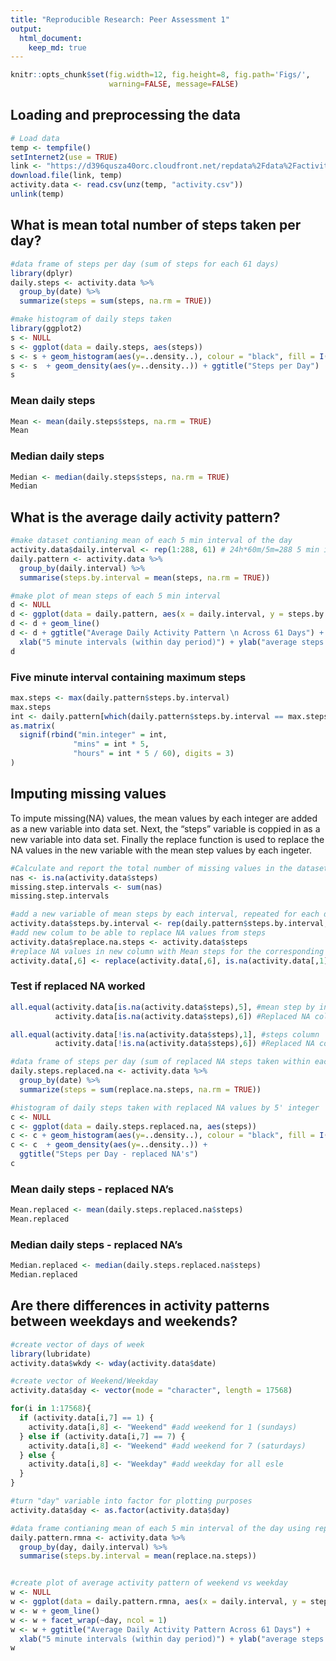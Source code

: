 ```yaml
---
title: "Reproducible Research: Peer Assessment 1"
output: 
  html_document:
    keep_md: true
---
```

```r
knitr::opts_chunk$set(fig.width=12, fig.height=8, fig.path='Figs/',
                      warning=FALSE, message=FALSE)
```

## Loading and preprocessing the data
```r
# Load data
temp <- tempfile()
setInternet2(use = TRUE)
link <- "https://d396qusza40orc.cloudfront.net/repdata%2Fdata%2Factivity.zip"
download.file(link, temp)
activity.data <- read.csv(unz(temp, "activity.csv"))
unlink(temp)
```


## What is mean total number of steps taken per day?
```r
#data frame of steps per day (sum of steps for each 61 days)
library(dplyr)
daily.steps <- activity.data %>%
  group_by(date) %>%
  summarize(steps = sum(steps, na.rm = TRUE))

#make histogram of daily steps taken
library(ggplot2)
s <- NULL
s <- ggplot(data = daily.steps, aes(steps))
s <- s + geom_histogram(aes(y=..density..), colour = "black", fill = I('#FFF999'))
s <- s  + geom_density(aes(y=..density..)) + ggtitle("Steps per Day")
s
```

### Mean daily steps 
```r
Mean <- mean(daily.steps$steps, na.rm = TRUE)
Mean
```

### Median daily steps
```r
Median <- median(daily.steps$steps, na.rm = TRUE)
Median
```


## What is the average daily activity pattern?
```r
#make dataset contianing mean of each 5 min interval of the day
activity.data$daily.interval <- rep(1:288, 61) # 24h*60m/5m=288 5 min intervals in day
daily.pattern <- activity.data %>%
  group_by(daily.interval) %>%
  summarise(steps.by.interval = mean(steps, na.rm = TRUE))

#make plot of mean steps of each 5 min interval
d <- NULL
d <- ggplot(data = daily.pattern, aes(x = daily.interval, y = steps.by.interval))
d <- d + geom_line()
d <- d + ggtitle("Average Daily Activity Pattern \n Across 61 Days") + 
  xlab("5 minute intervals (within day period)") + ylab("average steps per interval")
d
```

### Five minute interval containing maximum steps
```r
max.steps <- max(daily.pattern$steps.by.interval)
max.steps
int <- daily.pattern[which(daily.pattern$steps.by.interval == max.steps), 1]
as.matrix(
  signif(rbind("min.integer" = int, 
              "mins" = int * 5, 
              "hours" = int * 5 / 60), digits = 3)
)
```

## Imputing missing values
To impute missing(NA) values, the mean values by each integer are added as a new variable into data set. Next, the "steps" variable is coppied in as a new variable into data set. Finally the replace function is used to replace the NA values in the new variable with the mean step values by each ingeter.
```r
#Calculate and report the total number of missing values in the dataset
nas <- is.na(activity.data$steps)
missing.step.intervals <- sum(nas)
missing.step.intervals

#add a new variable of mean steps by each interval, repeated for each day
activity.data$steps.by.interval <- rep(daily.pattern$steps.by.interval, 61)
#add new colum to be able to replace NA values from steps
activity.data$replace.na.steps <- activity.data$steps
#replace NA values in new column with Mean steps for the corresponding interval
activity.data[,6] <- replace(activity.data[,6], is.na(activity.data[,1]), activity.data[,5])
```

### Test if replaced NA worked
```r
all.equal(activity.data[is.na(activity.data$steps),5], #mean step by interval column
          activity.data[is.na(activity.data$steps),6]) #Replaced NA column

all.equal(activity.data[!is.na(activity.data$steps),1], #steps column
          activity.data[!is.na(activity.data$steps),6]) #Replaced NA column

#data frame of steps per day (sum of replaced NA steps taken within each date)
daily.steps.replaced.na <- activity.data %>%
  group_by(date) %>%
  summarize(steps = sum(replace.na.steps, na.rm = TRUE))

#histogram of daily steps taken with replaced NA values by 5' integer
c <- NULL
c <- ggplot(data = daily.steps.replaced.na, aes(steps))
c <- c + geom_histogram(aes(y=..density..), colour = "black", fill = I('#ccff99'))
c <- c  + geom_density(aes(y=..density..)) + 
  ggtitle("Steps per Day - replaced NA's")
c
```

### Mean daily steps - replaced NA's
```r
Mean.replaced <- mean(daily.steps.replaced.na$steps)
Mean.replaced
```
### Median daily steps - replaced NA's
```r
Median.replaced <- median(daily.steps.replaced.na$steps)
Median.replaced
```


## Are there differences in activity patterns between weekdays and weekends?
```r
#create vector of days of week
library(lubridate)
activity.data$wkdy <- wday(activity.data$date)

#create vector of Weekend/Weekday
activity.data$day <- vector(mode = "character", length = 17568)

for(i in 1:17568){
  if (activity.data[i,7] == 1) { 
    activity.data[i,8] <- "Weekend" #add weekend for 1 (sundays)
  } else if (activity.data[i,7] == 7) {
    activity.data[i,8] <- "Weekend" #add weekend for 7 (saturdays)
  } else {
    activity.data[i,8] <- "Weekday" #add weekday for all esle
  }
}

#turn "day" variable into factor for plotting purposes
activity.data$day <- as.factor(activity.data$day)

#data frame contianing mean of each 5 min interval of the day using replaced na data
daily.pattern.rmna <- activity.data %>%
  group_by(day, daily.interval) %>%
  summarise(steps.by.interval = mean(replace.na.steps))


#create plot of average activity pattern of weekend vs weekday
w <- NULL
w <- ggplot(data = daily.pattern.rmna, aes(x = daily.interval, y = steps.by.interval))
w <- w + geom_line()
w <- w + facet_wrap(~day, ncol = 1)
w <- w + ggtitle("Average Daily Activity Pattern Across 61 Days") + 
  xlab("5 minute intervals (within day period)") + ylab("average steps per interval")
w
```
